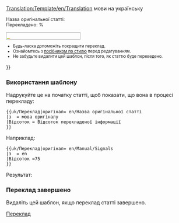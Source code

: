 <noinclude>[[Translation:Template/en/Translation]]</noinclude>{{en/Ambox| type  = style
| image = en/Translation.png
| text  = <strong>Ця стаття перекладається з {{#switch:{{{з|}}}
  | ca = каталанської
  | cs = чеської
  | de = німецької
  | el = грецької
  | es = іспанської
  | fi = фінської
  | fr = французької
  | gd = гельської
  | hr = хорватської
  | hu = угорської
  | it = італійської
  | ko = корейської
  | lb = люксембурзької
  | nl = голландської
  | no = норвежської
  | pl = польської
  | pt = португальскої
  | ro = румунської
  | sk = словацької
  | sl = словенської
  | sr = сербської
  | tr = турецької
  | vi = вʼєтнамської
  | zh = китайської
  | ja = японської
  | #default = англійської
}} мови на українську</strong>
<div style="font-size: 90%">
Назва оригінальної статті: <includeonly>[[{{{оригінал}}}|{{{оригінал}}}]]</includeonly><noinclude>{{{оригінал}}}</noinclude><br/>Перекладено: {{{Відсоток|0}}}%</div>
<div style="width:200px; text-align:Left; border:1px solid #aaa; padding:1px; overflow:hidden;"><span style="width:{{#expr: ({{{Відсоток|0}}}/100) * 100}}%; height:2px; background:#7fff00; float:left;">&nbsp;</span><span style="width:{{#expr: 100 - ({{{Відсоток|0}}}/100) * 100}}%; height:2px; background:#ff7f50; float:left;">&nbsp;</span></div><div style="font-size: 80%">
*Будь-ласка допоможіть покращити переклад.
*Ознайомтесь з [[uk/Wiki/Посібник по стилю|посібником по стилю]] перед редагуванням.
*Не забудьте видалити цей шаблон, після того, як статтю буде переведено.
</div>
}}<noinclude>

=== Використання шаблону ===
Надрукуйте це на початку статті, щоб показати, що вона в процесі перекладу:
<pre>
{{uk/Переклад|оригінал= en/Назва оригінальної статті
|з  = мова оригіналу
|Відсоток = Відсоток перекладеної інформації
}}
</pre>
Наприклад:
<pre>
{{uk/Переклад|оригінал= en/Manual/Signals
|з  = en
|Відсоток =75
}}
</pre>
Результат:
{{uk/Переклад|оригінал= en/Manual/Signals
|з  = en
|Відсоток =75
}}

=== Переклад завершено===
Видаліть цей шаблон, якщо переклад статті завершено.
[[Category:uk/Message boxes|Переклад]]</noinclude>
